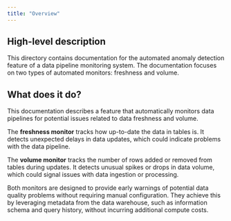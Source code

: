 ```yaml
---
title: "Overview"
---
```


## High-level description
This directory contains documentation for the automated anomaly detection feature of a data pipeline monitoring system. The documentation focuses on two types of automated monitors: freshness and volume.

## What does it do?
This documentation describes a feature that automatically monitors data pipelines for potential issues related to data freshness and volume. 

The **freshness monitor** tracks how up-to-date the data in tables is. It detects unexpected delays in data updates, which could indicate problems with the data pipeline. 

The **volume monitor** tracks the number of rows added or removed from tables during updates. It detects unusual spikes or drops in data volume, which could signal issues with data ingestion or processing. 

Both monitors are designed to provide early warnings of potential data quality problems without requiring manual configuration. They achieve this by leveraging metadata from the data warehouse, such as information schema and query history, without incurring additional compute costs. 

